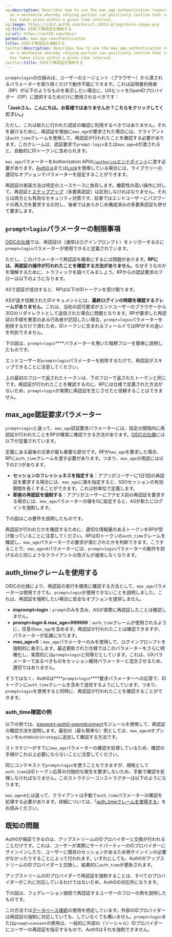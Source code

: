 ```yaml
---
og:description: Describes how to use the max_age authentication request parameter
  as a mechanism whereby relying parties can positively confirm that re-authentication
  has taken place within a given time interval.
og:image: https://cdn2.auth0.com/docs/1.14553.0/img/share-image.png
og:title: OIDCで再認証を強制する
og:url: https://auth0.com/docs/
permalink: max-age-reauthentication
title: OIDCで再認証を強制する
twitter:description: Describes how to use the max_age authentication request parameter
  as a mechanism whereby relying parties can positively confirm that re-authentication
  has taken place within a given time interval.
twitter:title: OIDCで再認証を強制する
---
```


`prompt=login`の仕組みは、ユーザーのエージェント（ブラウザー）から渡されるパラメーターを取り除くだけで動作不能にできます。これは証明書利用者（RP）が以下のようなものを表示したい場合に、UXヒントをOpenIDプロバイダー（OP）に提供するためだけに使用されるべきです：

**「Joshさん、こんにちは。お客様ではありませんか？こちらをクリックしてください。」**

ただし、これは新たに行われた認証の確認に利用するべきではありません。それを避けるために、再認証を理由に``max_age``が要求された場合には、クライアントは`auth_time`クレームを使用して、再認証が行われたことを確認する必要があります。このクレームは、認証要求で`prompt-login`または`max_age=0`が渡されると、自動的にIDトークンに含められます。

`max_age`パラメーターをAuthorization APIの[`/authorize`エンドポイント](/api/authentication)に渡す必要があります。[Auth0.js](/libraries/auth0js)または[Lock](/libraries/lock/lock-authentication-parameters)を使用している場合には、ライブラリーの適切なオプションでパラメーターを設定することができます。

再認証の実装方法は特定のユースケースに依存します。機密性の高い操作に対して、再認証と[ステップアップ](/mfa/step-up-authentication)（多要素認証）は区別しなければなりません。それらは両方とも有効なセキュリティ対策です。前者ではエンドユーザーにパスワードの再入力を要求するの対し、後者ではあらかじめ構成済みの多要素認証も併せて要求します。

## `prompt=login`パラメーターの制限事項

[OIDCの仕様](https://openid.net/specs/openid-connect-core-1_0.html#AuthRequest)では、再認証UI（通常はログインプロンプト）をトリガーするのに`prompt=login`パラメーターが使用できると定義されています。



ただし、このパラメーターで再認証を確実にするには問題があります。**RPには、再認証の操作が行われたことを確認する方法がありません**。なぜそうなのかを理解するために、トラフィックを調べてみましょう。RPからの認証要求のフローは以下のようになります。



ASで認証が成功すると、RPは以下のIDトークンを受け取ります。



ASが返す信頼されたIDドキュメントには、**最終ログインの時期を確認するクレームがありません**。これは、当初の認可要求がエンドユーザーのブラウザーから302のリダイレクトとして送信された場合に問題となります。RPが要求した再認証の手順を悪意のある行為者が迂回したい場合、`prompt=login`パラメーターを削除するだけで済むため、IDトークンに含まれるフィールドではRPがその違いを判別できません。

下の図は、`prompt=login`****パラメーターを用いた暗黙フローを簡単に説明したものです。

エンドユーザーが`prompt=login`パラメーターを削除するたけで、再認証がスキップできることに注意してください。

上の最初のフローで返されたトークンは、下のフローで返されたトークンと同じです。再認証が行われたことを確認するのに、RPには仕様で定義された方法がないため、`prompt=login`が実際に再認証を生じさせたと信頼することはできません。

## max_age認証要求パラメーター

`prompt=login`と違って、`max_age`認証要求パラメーターには、指定の間隔内に再認証が行われたことをRPが確実に確認できる方法があります。[OIDCの仕様](https://openid.net/specs/openid-connect-core-1_0.html#AuthRequest)には以下が定義されています。



定義にある最後の文章が最も重要な部分です。RPが`max_age`を要求した場合、RPに`auth_time`クレームを渡す必要があります。つまり、`max_age`の用途には以下の2つがあります。

* **セッションのフレッシュネスを指定する**：アプリがユーザーに1日1回の再認証を要求する場合には、`max_age`に値を指定すると、SSOセッションの有効期間を長くすることができます。これは秒単位で定義します。
* **即座の再認証を強制する**：アプリがユーザーにアクセス前の再認証を要求する場合には、`max_age`パラメーターの値を0に設定すると、ASが新たにログインを強制します。

下の図はこの要件を説明したものです。

再認証が行われたかを確認するために、適切な情報量のあるトークンをRPが受け取っていることに注意してください。RPはIDトークンの`auth_time`クレームを確認し、`max_age`パラメーターでの要求が満たされたかを判断できます。こうすることで、`max_age=0`パラメーターには、`prompt=login`パラメーターの動作を妨げるのと同じようなクライアントの改ざんが通用しなくなります。



## auth_timeクレームを使用する

OIDCの仕様により、再認証の実行を確実に確認する方法として、`max_age`パラメーターは使用できても、`prompt=login`が使用できないことを説明しました。これは、再認証を強制したい場合に安全なオプションを提供しません。

* **imprompt=login**：`prompt`のみを含み、ASが実際に再認証したことは確認しません。
* **prompt=login & max_age=999999**：`auth_time`クレームが使用されるように、任意の`max_age`を含めます。再認証が行われたことは確認できますが、パラメーターが乱雑になります。
* **max_age=0**：`max_age`パラメーターのみを使用して、ログインプロンプトを強制的に表示します。最近更新された仕様ではこのパラメーターをさらに明確化し、実質的には`prompt=login`と同等だとしています。これは、UXパラメーターであるべきものをセッション維持パラメーターと混合させるため、適切ではありません。

そうではなく、Auth0は****`prompt=login`****要求パラメーターへの応答で、IDトークンに`auth_time`クレームを含めて送信するようにしています。つまり、`prompt=login`を使用すると同時に、再認証が行われたことを確認することができます。

### auth_time確認の例



以下の例では、[passport-auth0-openidconnect](https://github.com/auth0/passport-auth0-openidconnect)モジュールを使用して、再認証の確認方法を説明します。最初の（最も簡単な）例としては、`max_age=0`オプションを`Auth0OidcStrategy`に追加して確認する方法です。



ストラテジーがすでに`max_age`パラメーターの確認を処理しているため、確認の手順がこれ以上必要にならないことに注意してください。



同じコンテキストで`prompt=login`を使うこともできますが、規格として`auth_time`はIDトークン応答の付随的な発生を要求しないため、手動で確認を処理しなければなりません。このストラテジーコンストラクターは以下のようになります。



`max_age=0`とは違って、クライアントは手動で`auth_time`パラメーターの確認を処理する必要があります。詳細については、「[auth_timeクレームを使用する](/authenticate/login/max-age-reauthentication#use-auth_time-claims)」をお読みください。



## 既知の問題

Auth0が保証できるのは、アップストリームのIDプロバイダーと交換が行われることだけです。これは、ユーザーが実際にサードパーティーのIDプロバイダーにサインインしたり、ユーザーに既存のセッションがあるため再サインインの必要がなかったりすることによって行われます。いずれにしても、Auth0がアップストリームのIDプロバイダーと交換し、結果的に`auth_time`が更新されます。

アップストリームのIDプロバイダーで再認証を強制することは、すべてのプロバイダーがこれに対応しているわけではないため、Auth0の対応外になります。

下の図は、フェデレーション接続で再認証するユーザーのフローの例を説明したものです。

この方法では[データベース接続](/connections/database)の使用を想定しています。外部のIDプロバイダーは再認証の強制に対応していても、していなくても構いません。`prompt=login`または`prompt=consent`の使用は、一般的に外部の（ソーシャル）IDプロバイダーにユーザーの再認証を指示するもので、Auth0はそれを強制できません。